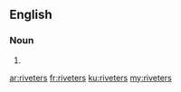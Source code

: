 ==English==

===Noun===
{{head|en|noun plural form}}

# {{plural of|riveter|lang=en}}

[[ar:riveters]]
[[fr:riveters]]
[[ku:riveters]]
[[my:riveters]]